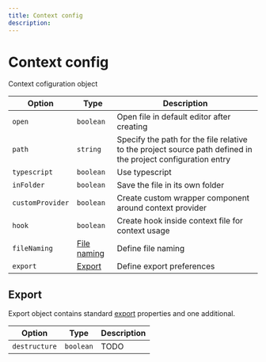---
title: Context config
description:
---

# Context config

<Description>Context cofiguration object</Description>

| Option                      | Type                                            | Description                                                                                                  |
| --------------------------- | ----------------------------------------------- | ------------------------------------------------------------------------------------------------------------ |
| <code>open</code>           | <code>boolean</code>                            | Open file in default editor after creating                                                                   |
| <code>path</code>           | <code>string</code>                             | Specify the path for the file relative to the project source path defined in the project configuration entry |
| <code>typescript</code>     | <code>boolean</code>                            | Use typescript                                                                                               |
| <code>inFolder</code>       | <code>boolean</code>                            | Save the file in its own folder                                                                              |
| <code>customProvider</code> | <code>boolean</code>                            | Create custom wrapper component around context provider                                                      |
| <code>hook</code>           | <code>boolean</code>                            | Create hook inside context file for context usage                                                            |
| <code>fileNaming</code>     | [File naming](/docs/config/project#file-naming) | Define file naming                                                                                           |
| <code>export</code>         | [Export](#export)                               | Define export preferences                                                                                    |

## Export

Export object contains standard [export](/docs/config/project#export) properties and one additional.

| Option                   | Type                 | Description |
| ------------------------ | -------------------- | ----------- |
| <code>destructure</code> | <code>boolean</code> | TODO        |
